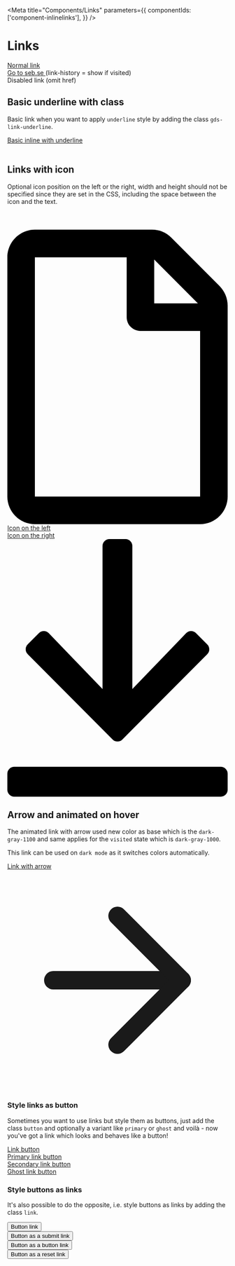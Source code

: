 
<Meta
  title="Components/Links"
  parameters={{
    componentIds: ['component-inlinelinks'],
  }}
/>

# Links

<div>
  <a href="#">Normal link</a>
  <br />
  <a href="https://www.seb.se" class="link-history">
    Go to seb.se
  </a>
  (link-history = show if visited)
  <br />
  <a>Disabled link</a> (omit href)
</div>


## Basic underline with class

Basic link when you want to apply `underline` style by adding the class `gds-link-underline`.

<div>
  <a href="#" class="gds-link-underline" aria-label="Link Label">
    Basic inline with underline
  </a>
</div>


<br />

## Links with icon

Optional icon position on the left or the right, width and height should not be specified since they are set in the CSS, including the space between the icon and the text.

<div>
  <a href="#" class="gds-link-icon" aria-label="Link Label">
    <svg viewBox="0 0 12 17" aria-hidden="true">
      <path d="M11.56 4.06 8.936 1.436a1.5 1.5 0 0 0-1.059-.44H1.5C.672 1 0 1.672 0 2.5v13A1.5 1.5 0 0 0 1.5 17h9a1.5 1.5 0 0 0 1.5-1.5V5.122c0-.397-.16-.781-.44-1.063ZM10.377 5H8V2.622L10.378 5ZM1.5 15.5v-13h5v3.25c0 .416.334.75.75.75h3.25v9h-9Z" />
    </svg>
    Icon on the left
  </a>
  <br />
  <a href="#" class="gds-link-icon" aria-label="Link Label">
    Icon on the right
    <svg viewBox="0 0 12 14" aria-hidden="true">
      <path d="m10.89 6.253-4.624 4.638a.375.375 0 0 1-.532 0L1.11 6.253a.375.375 0 0 1 0-.531l.613-.613a.37.37 0 0 1 .534.007L5.184 8.15V.375c0-.206.17-.375.375-.375h.875c.207 0 .375.169.375.375V8.15l2.929-3.034a.376.376 0 0 1 .534-.007l.612.613a.37.37 0 0 1 .007.531Zm.735 6.122H.375A.376.376 0 0 0 0 12.75v.875c0 .206.169.375.375.375h11.25a.376.376 0 0 0 .375-.375v-.875a.376.376 0 0 0-.375-.375Z" />
    </svg>
  </a>
</div>

## Arrow and animated on hover

The animated link with arrow used new color as base which is the `dark-gray-1100` and same applies for the `visited` state which is `dark-gray-1000`.

This link can be used on `dark mode` as it switches colors automatically.

<div>
  <a href="#" class="link gds-link-arrow" aria-label="External link">
    Link with arrow
    <svg
      viewBox="0 0 24 24"
      fill="none"
      stroke="currentColor"
      stroke-width="2"
      stroke-linecap="round"
      stroke-linejoin="round"
    >
      <line x1="5" y1="12" x2="19" y2="12"></line>
      <polyline points="12 5 19 12 12 19"></polyline>
    </svg>
  </a>
</div>

### Style links as button

Sometimes you want to use links but style them as buttons, just add the class `button` and optionally a variant like `primary` or `ghost` and voilà - now you've got a link which looks and behaves like a button!

<div>
  <a href="#" class="button" style={{ marginBottom: '16px' }}>Link button</a>
  <br />
  <a href="#" class="button primary" style={{ marginBottom: '16px' }}>Primary link button</a>
  <br />
  <a href="#" class="button secondary" style={{ marginBottom: '16px' }}>Secondary link button</a>
  <br />
  <a href="#" class="button ghost">Ghost link button</a>
  <br />
</div>

### Style buttons as links

It's also possible to do the opposite, i.e. style buttons as links by adding the class `link`.

<div>
  <button class="link">Button link</button>
  <br />
  <button type="submit" class="link">Button as a submit link</button>
  <br />
  <button type="button" class="link">Button as a button link</button>
  <br />
  <button type="reset" class="link">Button as a reset link</button>
  <br />
</div>
